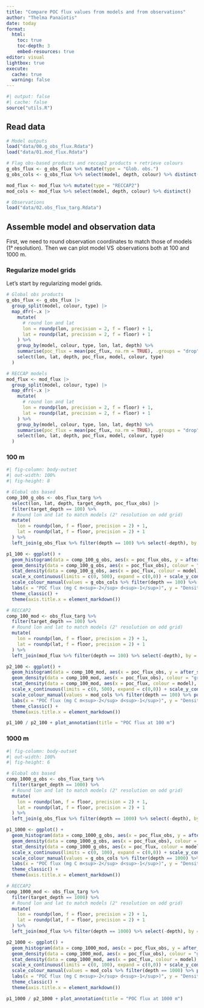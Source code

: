 ```yaml
---
title: "Compare POC flux values from models and from observations"
author: "Thelma Panaïotis"
date: today
format:
  html:
    toc: true
    toc-depth: 3
    embed-resources: true
editor: visual
lightbox: true
execute:
  cache: true
  warning: false
---
```


```r
#| output: false
#| cache: false
source("utils.R")
```

## Read data

```r
# Model outputs
load("data/00.g_obs_flux.Rdata")
load("data/01.mod_flux.Rdata")

# Flag obs-based products and reccap2 products + retrieve colours
g_obs_flux <- g_obs_flux %>% mutate(type = "Glob. obs.")
g_obs_cols <- g_obs_flux %>% select(model, depth, colour) %>% distinct()

mod_flux <- mod_flux %>% mutate(type = "RECCAP2")
mod_cols <- mod_flux %>% select(model, depth, colour) %>% distinct()

# Observations
load("data/02.obs_flux_targ.Rdata")
```

## Assemble model and observation data

First, we need to round observation coordinates to match those of models (1° resolution).  Then we can plot model VS  observations both at 100 and 1000 m.

### Regularize model grids

Let’s start by regularizing model grids.

```r
# Global obs products
g_obs_flux <- g_obs_flux |> 
  group_split(model, colour, type) |> 
  map_dfr(~.x |> 
    mutate(
      # round lon and lat
      lon = roundp(lon, precision = 2, f = floor) + 1,
      lat = roundp(lat, precision = 2, f = floor) + 1
    ) %>%
    group_by(model, colour, type, lon, lat, depth) %>%
    summarise(poc_flux = mean(poc_flux, na.rm = TRUE), .groups = "drop") |> 
    select(lon, lat, depth, poc_flux, model, colour, type)
  )

# RECCAP models
mod_flux <- mod_flux |> 
  group_split(model, colour, type) |> 
  map_dfr(~.x |> 
    mutate(
      # round lon and lat
      lon = roundp(lon, precision = 2, f = floor) + 1,
      lat = roundp(lat, precision = 2, f = floor) + 1
    ) %>%
    group_by(model, colour, type, lon, lat, depth) %>%
    summarise(poc_flux = mean(poc_flux, na.rm = TRUE), .groups = "drop") |> 
    select(lon, lat, depth, poc_flux, model, colour, type)
  )
```

### 100 m

```r
#| fig-column: body-outset
#| out-width: 100%
#| fig-height: 8

# Global obs based
comp_100_g_obs <- obs_flux_targ %>% 
  select(lon, lat, depth, target_depth, poc_flux_obs) |> 
  filter(target_depth == 100) %>% 
  # Round lon and lat to match models (2° resolution on odd grid)
  mutate(
    lon = roundp(lon, f = floor, precision = 2) + 1,
    lat = roundp(lat, f = floor, precision = 2) + 1
  ) %>% 
  left_join(g_obs_flux %>% filter(depth == 100) %>% select(-depth), by = join_by(lon, lat), relationship = "many-to-many") # allow multiple models to join with observation

p1_100 <- ggplot() +
  geom_histogram(data = comp_100_g_obs, aes(x = poc_flux_obs, y = after_stat(density)), fill = "grey80", colour = "white", binwidth = 10) +
  geom_density(data = comp_100_g_obs, aes(x = poc_flux_obs), colour = "grey80") +
  stat_density(data = comp_100_g_obs, aes(x = poc_flux, colour = model), adjust = 2, geom = "line", position = "identity") +
  scale_x_continuous(limits = c(0, 500), expand = c(0,0)) + scale_y_continuous(expand = c(0,0)) +
  scale_colour_manual(values = g_obs_cols %>% filter(depth == 100) %>% pull(colour)) +
  labs(x = "POC flux (mg C m<sup>-2</sup> d<sup>-1</sup>)", y = "Density", colour = "Model", title = "Glob. obs.") +
  theme_classic() +
  theme(axis.title.x = element_markdown())

# RECCAP2
comp_100_mod <- obs_flux_targ %>% 
  filter(target_depth == 100) %>% 
  # Round lon and lat to match models (2° resolution on odd grid)
  mutate(
    lon = roundp(lon, f = floor, precision = 2) + 1,
    lat = roundp(lat, f = floor, precision = 2) + 1
  ) %>% 
  left_join(mod_flux %>% filter(depth == 100) %>% select(-depth), by = join_by(lon, lat), relationship = "many-to-many") # allow multiple models to join with observation

p2_100 <- ggplot() +
  geom_histogram(data = comp_100_mod, aes(x = poc_flux_obs, y = after_stat(density)), fill = "grey80", colour = "white", binwidth = 10) +
  geom_density(data = comp_100_mod, aes(x = poc_flux_obs), colour = "grey80") +
  stat_density(data = comp_100_mod, aes(x = poc_flux, colour = model), adjust = 2, geom = "line", position = "identity") +
  scale_x_continuous(limits = c(0, 500), expand = c(0,0)) + scale_y_continuous(expand = c(0,0)) +
  scale_colour_manual(values = mod_cols %>% filter(depth == 100) %>% pull(colour)) +
  labs(x = "POC flux (mg C m<sup>-2</sup> d<sup>-1</sup>)", y = "Density", colour = "Model", title = "RECCAP2") +
  theme_classic() +
  theme(axis.title.x = element_markdown())

p1_100 / p2_100 + plot_annotation(title = "POC flux at 100 m")
```

### 1000 m

```r
#| fig-column: body-outset
#| out-width: 100%
#| fig-height: 6

# Global obs based
comp_1000_g_obs <- obs_flux_targ %>% 
  filter(target_depth == 1000) %>% 
  # Round lon and lat to match models (2° resolution on odd grid)
  mutate(
    lon = roundp(lon, f = floor, precision = 2) + 1,
    lat = roundp(lat, f = floor, precision = 2) + 1
  ) %>% 
  left_join(g_obs_flux %>% filter(depth == 1000) %>% select(-depth), by = join_by(lon, lat), relationship = "many-to-many") # allow multiple models to join with observation

p1_1000 <- ggplot() +
  geom_histogram(data = comp_1000_g_obs, aes(x = poc_flux_obs, y = after_stat(density)), fill = "grey80", colour = "white", binwidth = 2) +
  geom_density(data = comp_1000_g_obs, aes(x = poc_flux_obs), colour = "grey80") +
  stat_density(data = comp_1000_g_obs, aes(x = poc_flux, colour = model), adjust = 2, geom = "line", position = "identity") +
  scale_x_continuous(limits = c(0, 100), expand = c(0,0)) + scale_y_continuous(expand = c(0,0)) +
  scale_colour_manual(values = g_obs_cols %>% filter(depth == 1000) %>% pull(colour)) +
  labs(x = "POC flux (mg C m<sup>-2</sup> d<sup>-1</sup>)", y = "Density", colour = "Model", title = "Glob. obs.") +
  theme_classic() +
  theme(axis.title.x = element_markdown())

# RECCAP2
comp_1000_mod <- obs_flux_targ %>% 
  filter(target_depth == 1000) %>% 
  # Round lon and lat to match models (2° resolution on odd grid)
  mutate(
    lon = roundp(lon, f = floor, precision = 2) + 1,
    lat = roundp(lat, f = floor, precision = 2) + 1
  ) %>% 
  left_join(mod_flux %>% filter(depth == 1000) %>% select(-depth), by = join_by(lon, lat), relationship = "many-to-many") # allow multiple models to join with observation

p2_1000 <- ggplot() +
  geom_histogram(data = comp_1000_mod, aes(x = poc_flux_obs, y = after_stat(density)), fill = "grey80", colour = "white", binwidth = 2) +
  geom_density(data = comp_1000_mod, aes(x = poc_flux_obs), colour = "grey80") +
  stat_density(data = comp_1000_mod, aes(x = poc_flux, colour = model), adjust = 2, geom = "line", position = "identity") +
  scale_x_continuous(limits = c(0, 100), expand = c(0,0)) + scale_y_continuous(expand = c(0,0)) +
  scale_colour_manual(values = mod_cols %>% filter(depth == 1000) %>% pull(colour)) +
  labs(x = "POC flux (mg C m<sup>-2</sup> d<sup>-1</sup>)", y = "Density", colour = "Model", title = "RECCAP2") +
  theme_classic() +
  theme(axis.title.x = element_markdown())

p1_1000 / p2_1000 + plot_annotation(title = "POC flux at 1000 m")
```
